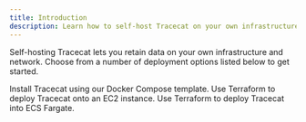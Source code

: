 ```yaml
---
title: Introduction
description: Learn how to self-host Tracecat on your own infrastructure.
---
```


Self-hosting Tracecat lets you retain data on your own infrastructure and network.
Choose from a number of deployment options listed below to get started.

<CardGroup cols={2}>
  <Card title="Docker Compose" icon="docker" href="/self-hosting/deployment-options/docker-compose">
    Install Tracecat using our Docker Compose template.
  </Card>
  <Card title="AWS EC2" icon="aws" href="/self-hosting/deployment-options/aws-ec2">
    Use Terraform to deploy Tracecat onto an EC2 instance.
  </Card>
  <Card title="AWS ECS Fargate" icon="aws" href="/self-hosting/deployment-options/aws-ecs">
    Use Terraform to deploy Tracecat into ECS Fargate.
  </Card>
</CardGroup>